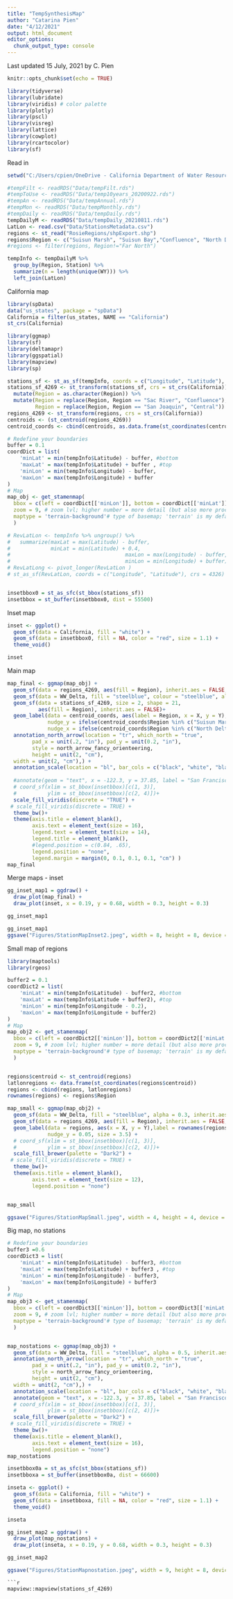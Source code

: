 ```yaml
---
title: "TempSynthesisMap"
author: "Catarina Pien"
date: "4/12/2021"
output: html_document
editor_options: 
  chunk_output_type: console
---
```


Last updated 15 July, 2021 by C. Pien

```r
knitr::opts_chunk$set(echo = TRUE)

library(tidyverse)
library(lubridate)
library(viridis) # color palette
library(plotly)
library(pscl)
library(visreg)
library(lattice)
library(cowplot)
library(rcartocolor)
library(sf)
```

Read in 
```r
setwd("C:/Users/cpien/OneDrive - California Department of Water Resources/Work/ClimateChange/R_code/TempSynthesis/")

#tempFilt <- readRDS("Data/tempFilt.rds") 
#tempToUse <- readRDS("Data/temp10years_20200922.rds")
#tempAn <- readRDS("Data/tempAnnual.rds")
#tempMon <- readRDS("Data/tempMonthly.rds")
#tempDaily <- readRDS("Data/tempDaily.rds")
tempDailyM <- readRDS("Data/tempDaily_20210811.rds")
LatLon <- read.csv("Data/StationsMetadata.csv")
regions <- st_read("RosieRegions/shpExport.shp")
regions$Region <- c("Suisun Marsh", "Suisun Bay","Confluence", "North Delta", "Far North", "Central" , "South") 
#regions <- filter(regions, Region!="Far North")

```

```r
tempInfo <- tempDailyM %>%
  group_by(Region, Station) %>%
  summarize(n = length(unique(WY))) %>%
  left_join(LatLon)

```

California map
```r
library(spData)
data("us_states", package = "spData")
California = filter(us_states, NAME == "California")
st_crs(California)
```


```r
library(ggmap)
library(sf)
library(deltamapr)
library(ggspatial)
library(mapview)
library(sp)

stations_sf <- st_as_sf(tempInfo, coords = c("Longitude", "Latitude"), crs = 4326)
stations_sf_4269 <- st_transform(stations_sf, crs = st_crs(California)) %>%
  mutate(Region = as.character(Region)) %>%
  mutate(Region = replace(Region, Region == "Sac River", "Confluence"),
         Region = replace(Region, Region == "San Joaquin", "Central"))
regions_4269 <- st_transform(regions, crs = st_crs(California))
centroids <- (st_centroid(regions_4269)) 
centroid_coords <- cbind(centroids, as.data.frame(st_coordinates(centroids)))

# Redefine your boundaries
buffer = 0.1
coordDict = list( 
    'minLat' = min(tempInfo$Latitude) - buffer, #bottom
    'maxLat' = max(tempInfo$Latitude) + buffer , #top
    'minLon' = min(tempInfo$Longitude) - buffer,
    'maxLon' = max(tempInfo$Longitude) + buffer
)
# Map 
map_obj <- get_stamenmap(
  bbox = c(left = coordDict[['minLon']], bottom = coordDict[['minLat']], right = coordDict[['maxLon']], top = coordDict[['maxLat']]), # the bounding box
  zoom = 9, # zoom lvl; higher number = more detail (but also more processing power)
  maptype = 'terrain-background'# type of basemap; 'terrain' is my default, but check help(get_stamenmap) for a full list
  )

# RevLatLon <- tempInfo %>% ungroup() %>%
#   summarize(maxLat = max(Latitude) - buffer,
#             minLat = min(Latitude) + 0.4,
#                                     maxLon = max(Longitude) - buffer,
#                                     minLon = min(Longitude) + buffer)
# RevLatLong <- pivot_longer(RevLatLon ) 
# st_as_sf(RevLatLon, coords = c("Longitude", "Latitude"), crs = 4326)


insetbbox0 = st_as_sfc(st_bbox(stations_sf))
insetbbox = st_buffer(insetbbox0, dist = 55500)
```


Inset map
```r
inset <- ggplot() + 
  geom_sf(data = California, fill = "white") +
  geom_sf(data = insetbbox0, fill = NA, color = "red", size = 1.1) +
  theme_void()

inset
```

Main map
```r
map_final <- ggmap(map_obj) + 
  geom_sf(data = regions_4269, aes(fill = Region), inherit.aes = FALSE, alpha = 0.3)+
  geom_sf(data = WW_Delta, fill = "steelblue", colour = "steelblue", alpha = 0.6, inherit.aes = FALSE) + 
  geom_sf(data = stations_sf_4269, size = 2, shape = 21, 
          aes(fill = Region), inherit.aes = FALSE)+
  geom_label(data = centroid_coords, aes(label = Region, x = X, y = Y), inherit.aes = FALSE, 
             nudge_y = ifelse(centroid_coords$Region %in% c("Suisun Marsh"), 0.15, ifelse(centroid_coords$Region == "Suisun Bay", -0.1, ifelse(centroid_coords$Region == "Central", 0.08, 0))), 
             nudge_x = ifelse(centroid_coords$Region %in% c("North Delta", "Central"), 0.3,ifelse(centroid_coords$Region == "Far North", 0.25, ifelse(centroid_coords$Region == "South", 0.25, ifelse(centroid_coords$Region == "Confluence", 0.35, 0)))))+
  annotation_north_arrow(location = "tr", which_north = "true", 
        pad_x = unit(.2, "in"), pad_y = unit(0.2, "in"),
        style = north_arrow_fancy_orienteering,
        height = unit(2, "cm"),
  width = unit(2, "cm"),) +
  annotation_scale(location = "bl", bar_cols = c("black", "white", "black", "white"), text_cex = 1.5) +
  
  #annotate(geom = "text", x = -122.3, y = 37.85, label = "San Francisco Bay", fontface = "italic", color = "grey22", size = 4.5) +
  # coord_sf(xlim = st_bbox(insetbbox)[c(1, 3)],
  #          ylim = st_bbox(insetbbox)[c(2, 4)])+
  scale_fill_viridis(discrete = "TRUE") +
 # scale_fill_viridis(discrete = TRUE) +
  theme_bw()+
  theme(axis.title = element_blank(),
        axis.text = element_text(size = 16),
        legend.text = element_text(size = 14),
        legend.title = element_blank(),
        #legend.position = c(0.84, .65),
        legend.position = "none",
        legend.margin = margin(0, 0.1, 0.1, 0.1, "cm") )
map_final
```

Merge maps - inset
```r
gg_inset_map1 = ggdraw() +
  draw_plot(map_final) +
  draw_plot(inset, x = 0.19, y = 0.68, width = 0.3, height = 0.3)

gg_inset_map1
```


```r
gg_inset_map1
ggsave("Figures/StationMapInset2.jpeg", width = 8, height = 8, device = 'png', dpi = 300, bg = "transparent")

```

Small map of regions
```r
library(maptools)
library(rgeos)

buffer2 = 0.1
coordDict2 = list( 
    'minLat' = min(tempInfo$Latitude) - buffer2, #bottom
    'maxLat' = max(tempInfo$Latitude + buffer2), #top
    'minLon' = min(tempInfo$Longitude - 0.2),
    'maxLon' = max(tempInfo$Longitude + buffer2)
)
# Map 
map_obj2 <- get_stamenmap(
  bbox = c(left = coordDict2[['minLon']], bottom = coordDict2[['minLat']], right = coordDict2[['maxLon']], top = coordDict2[['maxLat']]), # the bounding box
  zoom = 9, # zoom lvl; higher number = more detail (but also more processing power)
  maptype = 'terrain-background'# type of basemap; 'terrain' is my default, but check help(get_stamenmap) for a full list
  )


regions$centroid <- st_centroid(regions)
latlonregions <- data.frame(st_coordinates(regions$centroid))
regions <- cbind(regions, latlonregions)
rownames(regions) <- regions$Region

map_small <- ggmap(map_obj2) + 
  geom_sf(data = WW_Delta, fill = "steelblue", alpha = 0.3, inherit.aes = FALSE) + 
  geom_sf(data = regions_4269, aes(fill = Region), inherit.aes = FALSE, alpha = 0.5)+
  geom_label(data = regions, aes(x = X, y = Y),label = rownames(regions), nudge_x = 0.1,
             nudge_y = 0.05, size = 3.5) + 
  # coord_sf(xlim = st_bbox(insetbbox)[c(1, 3)],
  #          ylim = st_bbox(insetbbox)[c(2, 4)])+
  scale_fill_brewer(palette = "Dark2") +
 # scale_fill_viridis(discrete = TRUE) +
  theme_bw()+
  theme(axis.title = element_blank(),
        axis.text = element_text(size = 12),
        legend.position = "none")


map_small

ggsave("Figures/StationMapSmall.jpeg", width = 4, height = 4, device = 'png', dpi = 300, bg = "transparent")
```

Big map, no stations

```r

# Redefine your boundaries
buffer3 =0.6
coordDict3 = list( 
    'minLat' = min(tempInfo$Latitude) - buffer3, #bottom
    'maxLat' = max(tempInfo$Latitude) + buffer3 , #top
    'minLon' = min(tempInfo$Longitude) - buffer3,
    'maxLon' = max(tempInfo$Longitude) + buffer3
)
# Map 
map_obj3 <- get_stamenmap(
  bbox = c(left = coordDict3[['minLon']], bottom = coordDict3[['minLat']], right = coordDict3[['maxLon']], top = coordDict3[['maxLat']]), # the bounding box
  zoom = 9, # zoom lvl; higher number = more detail (but also more processing power)
  maptype = 'terrain-background'# type of basemap; 'terrain' is my default, but check help(get_stamenmap) for a full list
  )


map_nostations <- ggmap(map_obj3) +
  geom_sf(data = WW_Delta, fill = "steelblue", alpha = 0.5, inherit.aes = FALSE) + 
  annotation_north_arrow(location = "tr", which_north = "true", 
        pad_x = unit(.2, "in"), pad_y = unit(0.2, "in"),
        style = north_arrow_fancy_orienteering,
        height = unit(2, "cm"),
  width = unit(2, "cm"),) +
  annotation_scale(location = "bl", bar_cols = c("black", "white", "black", "white"), text_cex = 1.5) +
  annotate(geom = "text", x = -122.3, y = 37.85, label = "San Francisco Bay", fontface = "italic", color = "grey22", size = 5) +
  # coord_sf(xlim = st_bbox(insetbbox)[c(1, 3)],
  #          ylim = st_bbox(insetbbox)[c(2, 4)])+
  scale_fill_brewer(palette = "Dark2") +
 # scale_fill_viridis(discrete = TRUE) +
  theme_bw()+
  theme(axis.title = element_blank(),
        axis.text = element_text(size = 16),
        legend.position = "none")
map_nostations

insetbbox0a = st_as_sfc(st_bbox(stations_sf))
insetbboxa = st_buffer(insetbbox0a, dist = 66600)

inseta <- ggplot() + 
  geom_sf(data = California, fill = "white") +
  geom_sf(data = insetbboxa, fill = NA, color = "red", size = 1.1) +
  theme_void()

inseta

gg_inset_map2 = ggdraw() +
  draw_plot(map_nostations) +
  draw_plot(inseta, x = 0.19, y = 0.68, width = 0.3, height = 0.3)

gg_inset_map2

ggsave("Figures/StationMapnostation.jpeg", width = 9, height = 8, device = 'png', dpi = 300, bg = "transparent")
```
```
```r
mapview::mapview(stations_sf_4269)
```

